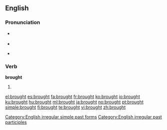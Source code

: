 ==English==

{{rank|however|enough|quite|230|brought|woman|want|home}}

===Pronunciation===
*{{IPA|/'brɔːt/}} {{SAMPA|/'brO:t/}}
*{{audio|en-us-brought.ogg|Audio (US)}}
*{{audio|en-uk-brought.ogg|Audio (UK)}}
*:{{rhymes|ɔːt}}

===Verb===
'''brought'''

# {{past of|[[bring]]}}

[[Category:English irregular simple past forms]]
[[Category:English irregular past participles]]

[[el:brought]]
[[es:brought]]
[[fa:brought]]
[[fr:brought]]
[[ko:brought]]
[[io:brought]]
[[ku:brought]]
[[hu:brought]]
[[ml:brought]]
[[ja:brought]]
[[no:brought]]
[[pt:brought]]
[[simple:brought]]
[[fi:brought]]
[[te:brought]]
[[vi:brought]]
[[zh:brought]]